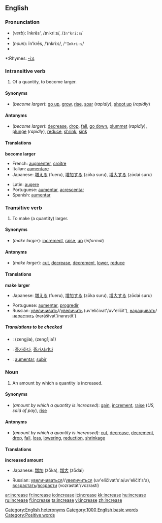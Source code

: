 ==English==

===Pronunciation===
*(''verb''): ĭnkrēs', /ɪnˈkriːs/, /<tt>In"kri:s</tt>/
*{{audio|en-us-increase-verb.ogg|Audio (US)}}
*(''noun''): ĭn'krēs, /ˈɪnkriːs/, /<tt>"Inkri:s</tt>/
*{{audio|en-us-increase-noun.ogg|Audio (US)}}
[[Category:English heteronyms]]
*:Rhymes: [[Rhymes:English:-iːs|-iːs]]

===Intransitive verb===
{{en-verb|increas|ing}}

#Of a quantity, to become larger.

====Synonyms====
*(''become larger''): [[go up]], [[grow]], [[rise]], [[soar]] (''rapidly''), [[shoot up]] (''rapidly'')

====Antonyms====
*(''become larger''): [[decrease]], [[drop]], [[fall]], [[go down]], [[plummet]] (''rapidly''), [[plunge]] (''rapidly''), [[reduce]], [[shrink]], [[sink]]

====Translations====
'''become larger'''
{{top}}
*French: [[augmenter]], [[croître]]
*Italian: [[aumentare]]
*Japanese: [[増える]] (fueru), [[増加する]] (zōka suru), [[増大する]] (zōdai suru)
{{mid}}
*Latin: [[augere]]
*Portuguese: [[aumentar]], [[acrescentar]]
*Spanish: [[aumentar]]
{{bottom}}

===Transitive verb===
{{en-verb|increas|ing}}
#To make (a quantity) larger.

====Synonyms====
*(''make larger''): [[increment]], [[raise]], [[up]] (''informal'')

====Antonyms====
*(''make larger''): [[cut]], [[decrease]], [[decrement]], [[lower]], [[reduce]]

====Translations====
'''make larger'''
{{top}}
*Japanese: [[増える]] (fueru), [[増加する]] (zōka suru), [[増大する]] (zōdai suru)
{{mid}}
*Portuguese: [[aumentar]], [[progredir]]
*Russian: [[увеличивать]]//[[увеличить]] (uv'elíčivat'/uv'elíčit'), [[наращивать]]/[[нарастить]] (narášivat'/narastít')
{{bottom}}

=====Translations to be checked=====
<!--Remove this section once all of the translations below have been moved into the tables above.-->
{{checktrans}}

*{{ttbc|Chinese}}: <!--proper Chinese script required-->(zengjia), (zeng1jia1)
*{{ttbc|Korean}}: [[증가하다]], [[증가시키다]]
*{{ttbc|Spanish}}: [[aumentar#Spanish|aumentar]], [[subir]]

===Noun===
{{en-noun}}

#An amount by which a quantity is increased.

====Synonyms====
*(''amount by which a quantity is increased''): [[gain]], [[increment]], [[raise]] (''US, said of pay''), [[rise]]

====Antonyms====
*(''amount by which a quantity is increased''): [[cut]], [[decrease]], [[decrement]], [[drop]], [[fall]], [[loss]], [[lowering]], [[reduction]], [[shrinkage]]

====Translations====
'''increased amount'''
{{top}}
*Japanese: [[増加]] (zōka), [[増大]] (zōdai)
{{mid}}
*Russian: [[увеличиваться]]//[[увеличиться]] (uv'elíčivat's'a/uv'elíčit's'a), [[возрастать]]/[[возрасти]] (vozrastát'/vozrastí)
{{bottom}}

[[Category:1000 English basic words]]
[[Category:Positive words]]

[[ar:increase]]
[[fr:increase]]
[[io:increase]]
[[it:increase]]
[[kk:increase]]
[[hu:increase]]
[[ru:increase]]
[[fi:increase]]
[[ta:increase]]
[[vi:increase]]
[[zh:increase]]